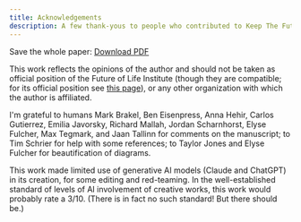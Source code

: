 ```yaml
---
title: Acknowledgements
description: A few thank-yous to people who contributed to Keep The Future Human.
---
```


Save the whole paper: <Icon name="FileText" size={24} className="text-general-link" /> [Download PDF](https://keepthefuturehuman.ai/wp-content/uploads/2025/03/Keep_the_Future_Human__AnthonyAguirre__5March2025.pdf)

This work reflects the opinions of the author and should not be taken as official position of the Future of Life Institute (though they are compatible; for its official position see [this page](https://futureoflife.org/our-position-on-ai/)), or any other organization with which the author is affiliated.

I'm grateful to humans Mark Brakel, Ben Eisenpress, Anna Hehir, Carlos Gutierrez, Emilia Javorsky, Richard Mallah, Jordan Scharnhorst, Elyse Fulcher, Max Tegmark, and Jaan Tallinn for comments on the manuscript; to Tim Schrier for help with some references; to Taylor Jones and Elyse Fulcher for beautification of diagrams.

This work made limited use of generative AI models (Claude and ChatGPT) in its creation, for some editing and red-teaming. In the well-established standard of levels of AI involvement of creative works, this work would probably rate a 3/10. (There is in fact no such standard! But there should be.)